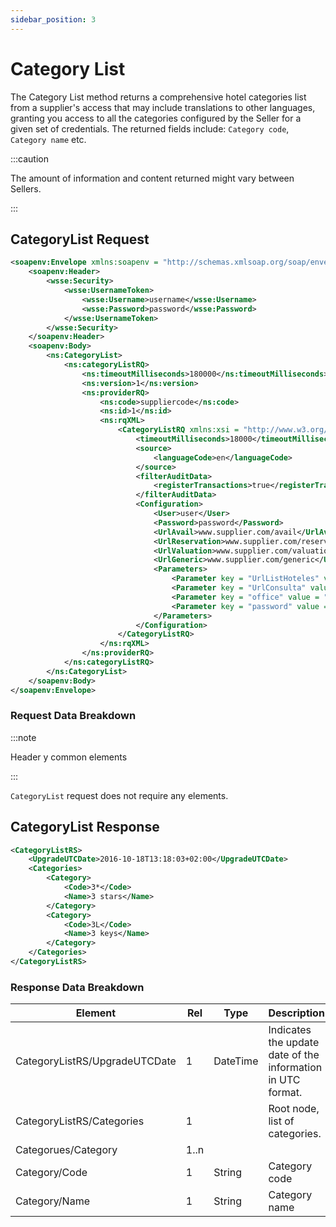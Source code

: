 ```yaml
---
sidebar_position: 3
---
```


# Category List

The Category List method returns a comprehensive hotel categories list from a supplier's access that may include translations to other languages, granting you access to all the categories configured by the Seller for a given set of credentials. The returned fields include: `Category code`, `Category name` etc.

:::caution

The amount of information and content returned might vary between Sellers.

:::

## CategoryList Request

```xml
<soapenv:Envelope xmlns:soapenv = "http://schemas.xmlsoap.org/soap/envelope/" xmlns:ns = "http://schemas.xmltravelgate.com/hub/2012/06" xmlns:wsse = "http://docs.oasis-open.org/wss/2004/01/oasis-200401-wss-wssecurity-secext-1.0.xsd">
    <soapenv:Header>
        <wsse:Security>
            <wsse:UsernameToken>
                <wsse:Username>username</wsse:Username>
                <wsse:Password>password</wsse:Password>
            </wsse:UsernameToken>
        </wsse:Security>
    </soapenv:Header>
    <soapenv:Body>
        <ns:CategoryList>
            <ns:categoryListRQ>
                <ns:timeoutMilliseconds>180000</ns:timeoutMilliseconds>
                <ns:version>1</ns:version>
                <ns:providerRQ>
                    <ns:code>suppliercode</ns:code>
                    <ns:id>1</ns:id>
                    <ns:rqXML>
                        <CategoryListRQ xmlns:xsi = "http://www.w3.org/2001/XMLSchema-instance" xmlns:xsd = "http://www.w3.org/2001/XMLSchema">
                            <timeoutMilliseconds>18000</timeoutMilliseconds>
                            <source>
                                <languageCode>en</languageCode>
                            </source>
                            <filterAuditData>
                                <registerTransactions>true</registerTransactions>
                            </filterAuditData>
                            <Configuration>
                                <User>user</User>
                                <Password>password</Password>
                                <UrlAvail>www.supplier.com/avail</UrlAvail>
                                <UrlReservation>www.supplier.com/reservation</UrlReservation>
                                <UrlValuation>www.supplier.com/valuation</UrlValuation>
                                <UrlGeneric>www.supplier.com/generic</UrlGeneric>
                                <Parameters>
                                    <Parameter key = "UrlListHoteles" value = "http://www.test.net/scr/searchxml/location.php?"></Parameter>
                                    <Parameter key = "UrlConsulta" value = "https://www.test.net/scr/xml/travelgate.php?"></Parameter>
                                    <Parameter key = "office" value = "55555"></Parameter>
                                    <Parameter key = "password" value = "XXXXXX"></Parameter>
                                </Parameters>
                            </Configuration>
                        </CategoryListRQ>
                    </ns:rqXML>
                </ns:providerRQ>
            </ns:categoryListRQ>
        </ns:CategoryList>
    </soapenv:Body>
</soapenv:Envelope>
```

### Request Data Breakdown

:::note

Header y common elements

:::

`CategoryList` request does not require any elements. 

## CategoryList Response

```xml
<CategoryListRS>
    <UpgradeUTCDate>2016-10-18T13:18:03+02:00</UpgradeUTCDate>
    <Categories>
        <Category>
            <Code>3*</Code>
            <Name>3 stars</Name>
        </Category>
        <Category>
            <Code>3L</Code>
            <Name>3 keys</Name>
        </Category>
    </Categories>
</CategoryListRS>
```

### Response Data Breakdown

| Element                       | Rel  | Type     | Description                                                 |
|-------------------------------|------|----------|-------------------------------------------------------------|
| CategoryListRS/UpgradeUTCDate | 1    | DateTime | Indicates the update date of the information in UTC format. |
| CategoryListRS/Categories     | 1    |          | Root node, list of categories.                              |
| Categorues/Category           | 1..n |          |                                                             |
| Category/Code                 | 1    | String   | Category code                                               |
| Category/Name                 | 1    | String   | Category name                                               |